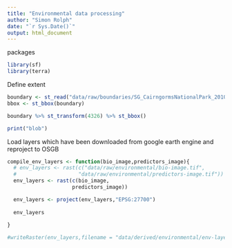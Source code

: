 ```yaml
---
title: "Environmental data processing"
author: "Simon Rolph"
date: "`r Sys.Date()`"
output: html_document
---
```


packages

```r
library(sf)
library(terra)
```

Define extent

```r
boundary <- st_read("data/raw/boundaries/SG_CairngormsNationalPark_2010/SG_CairngormsNationalPark_2010.shp")
bbox <- st_bbox(boundary)

boundary %>% st_transform(4326) %>% st_bbox()

print("blob")


```

Load layers which have been downloaded from google earth engine and reproject to OSGB

```r
compile_env_layers <- function(bio_image,predictors_image){
  # env_layers <- rast(c("data/raw/environmental/bio-image.tif",
  #                    "data/raw/environmental/predictors-image.tif"))
  env_layers <- rast(c(bio_image,
                     predictors_image))

  env_layers <- project(env_layers,"EPSG:27700")
  
  env_layers
  
}

#writeRaster(env_layers,filename = "data/derived/environmental/env-layers-OSGB.tif")

```

